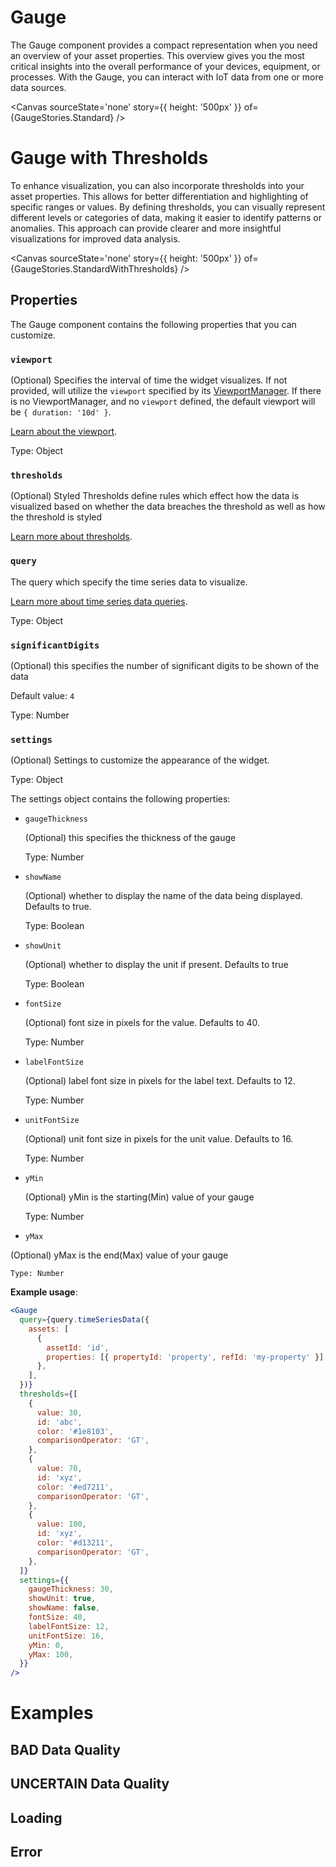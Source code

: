 

# Gauge

The Gauge component provides a compact representation when you need an overview of your asset properties. This overview gives you the most critical insights into the overall performance of your devices, equipment, or processes. With the Gauge, you can interact with IoT data from one or more data sources.

<Canvas
  sourceState='none'
  story={{ height: '500px' }}
  of={GaugeStories.Standard}
/>

# Gauge with Thresholds

To enhance visualization, you can also incorporate thresholds into your asset properties. This allows for better differentiation and highlighting of specific ranges or values. By defining thresholds, you can visually represent different levels or categories of data, making it easier to identify patterns or anomalies. This approach can provide clearer and more insightful visualizations for improved data analysis.

<Canvas
  sourceState='none'
  story={{ height: '500px' }}
  of={GaugeStories.StandardWithThresholds}
/>

## Properties

The Gauge component contains the following properties that you can customize.

### `viewport`

(Optional) Specifies the interval of time the widget visualizes. If not provided, will utilize the `viewport` specified by its [ViewportManager](/docs/components-viewportmanager--docs).
If there is no ViewportManager, and no `viewport` defined, the default viewport will be `{ duration: '10d' }`.

[Learn about the viewport](/docs/core-viewport--docs).

Type: Object

### `thresholds`

(Optional) Styled Thresholds define rules which effect how the data is visualized based on whether the data breaches the threshold as well as how the threshold is styled

[Learn more about thresholds](/docs/core-thresholds--docs#thresholds).

### `query`

The query which specify the time series data to visualize.

[Learn more about time series data queries](/docs/core-time-series-data--docs).

Type: Object

### `significantDigits`

(Optional) this specifies the number of significant digits to be shown of the data

Default value: `4`

Type: Number

### `settings`

(Optional) Settings to customize the appearance of the widget.

Type: Object

The settings object contains the following properties:

- `gaugeThickness`

  (Optional) this specifies the thickness of the gauge

  Type: Number

- `showName`

  (Optional) whether to display the name of the data being displayed. Defaults to true.

  Type: Boolean

- `showUnit`

  (Optional) whether to display the unit if present. Defaults to true

  Type: Boolean

- `fontSize`

  (Optional) font size in pixels for the value. Defaults to 40.

  Type: Number

- `labelFontSize`

  (Optional) label font size in pixels for the label text. Defaults to 12.

  Type: Number

- `unitFontSize`

  (Optional) unit font size in pixels for the unit value. Defaults to 16.

  Type: Number

- `yMin`

  (Optional) yMin is the starting(Min) value of your gauge

  Type: Number

- `yMax`

(Optional) yMax is the end(Max) value of your gauge

    Type: Number

**Example usage**:

```jsx
<Gauge
  query={query.timeSeriesData({
    assets: [
      {
        assetId: 'id',
        properties: [{ propertyId: 'property', refId: 'my-property' }],
      },
    ],
  })}
  thresholds={[
    {
      value: 30,
      id: 'abc',
      color: '#1e8103',
      comparisonOperator: 'GT',
    },
    {
      value: 70,
      id: 'xyz',
      color: '#ed7211',
      comparisonOperator: 'GT',
    },
    {
      value: 100,
      id: 'xyz',
      color: '#d13211',
      comparisonOperator: 'GT',
    },
  ]}
  settings={{
    gaugeThickness: 30,
    showUnit: true,
    showName: false,
    fontSize: 40,
    labelFontSize: 12,
    unitFontSize: 16,
    yMin: 0,
    yMax: 100,
  }}
/>
```

# Examples

## BAD Data Quality

<Canvas sourceState='none' of={GaugeStories.BadDataQuality} />

## UNCERTAIN Data Quality

<Canvas sourceState='none' of={GaugeStories.UncertainDataQuality} />

## Loading

<Canvas sourceState='none' of={GaugeStories.Loading} />

## Error

<Canvas sourceState='none' of={GaugeStories.Error} />

